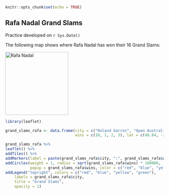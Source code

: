 
```r
knitr::opts_chunk$set(echo = TRUE)
```

## Rafa Nadal Grand Slams

Practice developed on `r Sys.Date()`


The following map shows where Rafa Nadal has won their 16 Grand Slams:

<img src="rafa.jpg" alt="Rafa Nadal" style="width: 200px;"/>


```r
library(leaflet)

grand_slams_rafa <- data.frame(city = c("Roland Garros", "Open Australia", "Wimbledon", "Open USA"), 
                               wins = c(10, 1, 2, 3), lat = c(48.84, -37.8, 51.43, 40.74 ), lng = c(2.24, 144.9, -0.2, -73.84  ))

grand_slams_rafa %>%
leaflet() %>%
addTiles() %>%
addMarkers(label = paste(grand_slams_rafa$city, ":", grand_slams_rafa$wins) ) %>%    
addCircles(weight = 1, radius = sqrt(grand_slams_rafa$wins) * 100000, 
           popup = grand_slams_rafa$wins, color = c("red", "blue", "yellow", "green")) %>%
addLegend("topright", colors = c("red", "blue", "yellow", "green"), 
    labels = grand_slams_rafa$city,
    title = "Grand Slams",
    opacity = 1)

```
